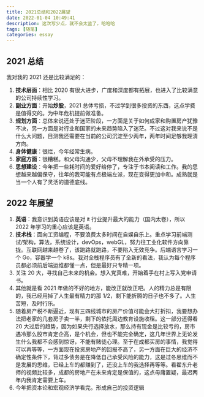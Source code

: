 ```yaml
---
title: 2021总结和2022展望
date: 2022-01-04 10:49:41
description: 这次写少点，就不会太监了，哈哈哈
tags: [随笔]
categories: essay
---
```


## 2021 总结

我对我的 2021 还是比较满足的：

1. **技术层面**：相比 2020 有很大进步，广度和深度都有拓展，也进入了比较满意的公司持续性学习。
2. **副业方面**：开始**炒股**，2021 总体亏损，不过学到很多投资的东西，这点学费是值得交的。为中年危机提前做准备。
3. **规划方面**：总体来说还处于迷茫阶段，一方面是关于如何成家和购置房产犹豫不决，另一方面是对行业和国家的未来趋势陷入了迷茫。不过这对我来说不是什么大问题，目测我还需要在当前的公司沉淀至少两年，两年时间足够我理清方向。
4. **身体健康**：很烂，今年经常生病。
5. **家庭方面**：很糟糕。和父母沟通少，父母不理解我在外承受的压力。
6. **思想建设**：今年把一些耗时间的爱好给停了，专注于书本阅读和工作。我的思想越来越偏保守，往年的我可能有点极端左派，现在变得更加中和。成熟就是当一个人有了灵活的道德底线。

## 2022 年展望

1. **英语**：我意识到英语应该是对 it 行业提升最大的能力（国内太卷），所以 2022 年学习的重心应该是英语。
2. **技术栈**：面向工资编程，不要浪费太多时间在自娱自乐上。重点学习前端测试/架构，算法，系统设计，devOps，webGL，努力往工业化软件方向靠拢。互联网越来越卷了，该跑路就跑路，不要陷入无效竞争。后端语言学习一个 Go，容器学一个 k8s。我对全栈程序员有了全新的看法，我认为每个程序员都必须前后端运维都懂一点，但是最好只专精一项。
3. 关注 20 大，寻找自己未来的机会。想入党真难，开始着手在村上写入党申请书。
4. 其他就是看 2021 年做的不好的地方，能改正就改正吧。人的精力总是有限的，我已经用掉了人生最有精力的那 1/2，剩下能折腾的日子也不多了。人生苦短，及时行乐。
5. 随着房产税不断逼近，现有三四线城市的房产价值可能会大打折扣，我要想办法把老家的几套房子卖一半，剩下的依托周边教育设施收租。这一部分还得看 20 大过后的趋势，因为如果央行选择放水，那么持有现金是比较亏的，房市遇冷那么股市肯定企高，是个机会，但也不能完全确定，这几年世界上无论发生什么我都不会感到惊讶，不能有赌徒心理。至于在成都买房的事情，我觉得可以再等等，一方面现在投资房地产的回报不高了，另一方面在巨大的经济不确定性条件下，背过多债务是在降低自己承受风险的能力，这是过冬思维而不是发展的思维，已经上车的都赚到了，还没上车的我选择再等等。看翟东升老师的视频比较多，成都的房地产在未来肯定是保值的，这点毋庸置疑，最迟两年内我肯定需要上车。
6. 今年把资本论和宏观经济学看完。形成自己的投资逻辑
